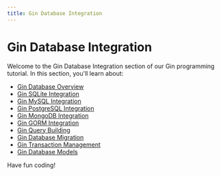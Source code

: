 ```yaml
---
title: Gin Database Integration
---
```


# Gin Database Integration

Welcome to the Gin Database Integration section of our Gin programming tutorial. In this section, you'll learn about:

- [Gin Database Overview](./0-gin-database-overview.mdx)
- [Gin SQLite Integration](./1-gin-sqlite-integration.mdx)
- [Gin MySQL Integration](./2-gin-mysql-integration.mdx)
- [Gin PostgreSQL Integration](./3-gin-postgresql-integration.mdx)
- [Gin MongoDB Integration](./4-gin-mongodb-integration.mdx)
- [Gin GORM Integration](./5-gin-gorm-integration.mdx)
- [Gin Query Building](./6-gin-query-building.mdx)
- [Gin Database Migration](./7-gin-database-migration.mdx)
- [Gin Transaction Management](./8-gin-transaction-management.mdx)
- [Gin Database Models](./9-gin-database-models.mdx)

Have fun coding!